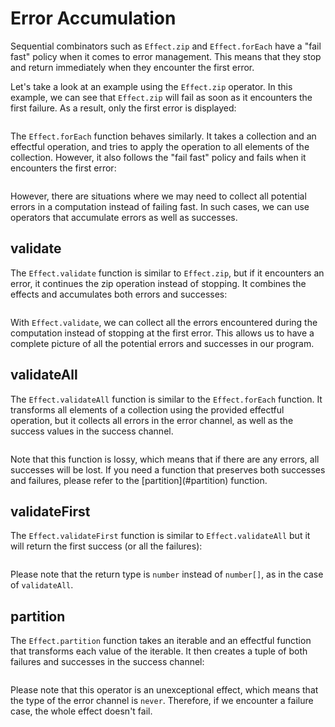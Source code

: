 
# Error Accumulation

Sequential combinators such as `Effect.zip` and `Effect.forEach` have a "fail fast" policy when it comes to error management. This means that they stop and return immediately when they encounter the first error.

Let's take a look at an example using the `Effect.zip` operator. In this example, we can see that `Effect.zip` will fail as soon as it encounters the first failure. As a result, only the first error is displayed:

```ts file=<rootDir>/src/guide/error-management/error-accumulation/zip.ts

```

The `Effect.forEach` function behaves similarly. It takes a collection and an effectful operation, and tries to apply the operation to all elements of the collection. However, it also follows the "fail fast" policy and fails when it encounters the first error:

```ts file=<rootDir>/src/guide/error-management/error-accumulation/forEach.ts

```

However, there are situations where we may need to collect all potential errors in a computation instead of failing fast. In such cases, we can use operators that accumulate errors as well as successes.

## validate

The `Effect.validate` function is similar to `Effect.zip`, but if it encounters an error, it continues the zip operation instead of stopping. It combines the effects and accumulates both errors and successes:

```ts file=<rootDir>/src/guide/error-management/error-accumulation/validate.ts

```

With `Effect.validate`, we can collect all the errors encountered during the computation instead of stopping at the first error. This allows us to have a complete picture of all the potential errors and successes in our program.

## validateAll

The `Effect.validateAll` function is similar to the `Effect.forEach` function. It transforms all elements of a collection using the provided effectful operation, but it collects all errors in the error channel, as well as the success values in the success channel.

```ts file=<rootDir>/src/guide/error-management/error-accumulation/validateAll.ts

```

<Warning>
  Note that this function is lossy, which means that if there are any errors,
  all successes will be lost. If you need a function that preserves both
  successes and failures, please refer to the [partition](#partition) function.
</Warning>

## validateFirst

The `Effect.validateFirst` function is similar to `Effect.validateAll` but it will return the first success (or all the failures):

```ts file=<rootDir>/src/guide/error-management/error-accumulation/validateFirst.ts

```

Please note that the return type is `number` instead of `number[]`, as in the case of `validateAll`.

## partition

The `Effect.partition` function takes an iterable and an effectful function that transforms each value of the iterable. It then creates a tuple of both failures and successes in the success channel:

```ts file=<rootDir>/src/guide/error-management/error-accumulation/partition.ts

```

Please note that this operator is an unexceptional effect, which means that the type of the error channel is `never`. Therefore, if we encounter a failure case, the whole effect doesn't fail.
